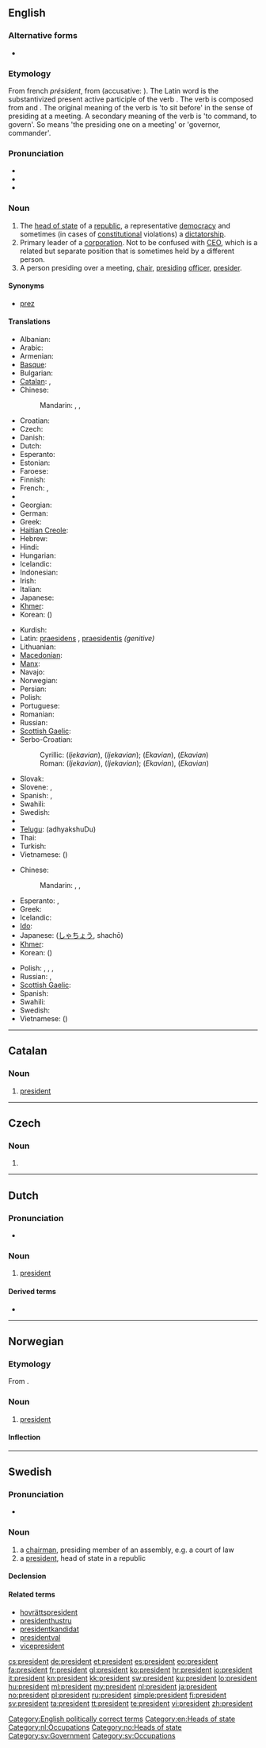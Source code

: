 {{also|président}}
==English==
{{wikipedia}}
{{wikipedia|lang=simple}}

===Alternative forms===
* {{l|en|præsident}} {{qualifier|archaic}}

===Etymology===
From french ''président'', from {{etyl|la|en}} {{term|praesidens|praesidēns|presiding over; president, leader|lang=la}} (accusative: {{term|praesidentem|lang=la}}). The Latin word is the substantivized present active participle of the verb {{term|praesideo|praesideō|preside over|lang=la}}. The verb is composed from {{term|prae||before|lang=la}} and {{term|sedeo|sedeō|sit|lang=la}}. The original meaning of the verb is 'to sit before' in the sense of presiding at a meeting. A secondary meaning of the verb is 'to command, to govern'. So {{term|praesidens|praesidēns|lang=la}} means 'the presiding one on a meeting' or 'governor, commander'.

===Pronunciation===
* {{IPA|/ˈpɹɛzɨdənt/}}
* {{audio|en-us-president.ogg|Audio (US)}}
* {{audio|En-uk-the president.ogg|Audio (UK)}}

===Noun===
{{en-noun}}

# The [[head of state]] of a [[republic]], a representative [[democracy]] and sometimes (in cases of [[constitutional]] violations) a [[dictatorship]].
# Primary leader of a [[corporation]].  Not to be confused with [[CEO]], which is a related but separate position that is sometimes held by a different person.
# A person presiding over a meeting, [[chair]], [[presiding]] [[officer]], [[presider]].

====Synonyms====
* [[prez]] {{qualifier|humorous or informal}}

====Translations====
{{trans-top|The head of state of a republic}}
* Albanian: {{t-|sq|president|xs=Albanian}}
* Arabic: {{t-|ar|رئيس|m|tr=ra'iis}}
* Armenian: {{t-|hy|նախագահ|tr=naxagah}}
* [[Basque]]: {{t|eu|lehendakari|xs=Basque}}
* Bulgarian: {{t-|bg|президент|m|tr=prezident}}
* [[Catalan]]: {{t-|ca|president|m}}, {{t-|ca|presidenta|f}}
* Chinese:
*: Mandarin: {{t-|cmn|總統|sc=Hani}}, {{t-|cmn|总统|tr=zǒngtǒng|sc=Hani}}, {{t-|cmn|主席|tr=zhǔxí|sc=Hani}}
* Croatian: {{t|hr|predsjednik|m}}
* Czech: {{t+|cs|prezident|m}}
* Danish: {{t|da|præsident|c}}
* Dutch: {{t+|nl|president|m}}
* Esperanto: {{t-|eo|prezidento|xs=Esperanto}}
* Estonian: {{t+|et|president}}
* Faroese: {{t-|fo|forseti|m|xs=Faroese}}
* Finnish: {{t+|fi|presidentti}}
* French: {{t+|fr|président|m}}, {{t+|fr|présidente|f}}
* {{trreq|gl}}
* Georgian: {{t|ka|პრეზიდენტი|tr=prezidenti|sc=Geor|xs=Georgian}}
* German: {{t+|de|Präsident|m}}
* Greek: {{t+|el|πρόεδρος|m|f|tr=próedros}}
* [[Haitian Creole]]: {{tø|ht|prezidan}}
* Hebrew: {{t+|he|נשיא|tr=nasí}}
* Hindi: {{t|hi|राष्ट्रपति|m|tr=rāṣṭrapati|xs=Hindi}}
* Hungarian: {{t+|hu|elnök}}
* Icelandic: {{t+|is|forseti|m}}
* Indonesian: {{t-|id|presiden|xs=Indonesian}}
* Irish: {{t-|ga|uachtarán|m|xs=Irish}}
* Italian: {{t+|it|presidente|m}}
* Japanese: {{t+|ja|大統領|tr=だいとうりょう, daitōryō}}
* [[Khmer]]: {{t|km|ប្រធានាធិបតី|sc=Khmr|tr=prɑtʰienietʰɨppadəy}}
* Korean: {{t+|ko|대통령|tr=daetongnyeong|sc=Hang}} ({{t+|ko|大統領|sc=Hani}})
{{trans-mid}}
* Kurdish: {{ku-Arab|[[سه‌رۆک]]}}
* Latin: [[praesidens]] {{m}}, [[praesidentis]] ''(genitive)''
* Lithuanian: {{t+|lt|prezidentas|m|xs=Lithuanian}}
* [[Macedonian]]: {{t|mk|претседател|m|tr=pretsédatel}}
* [[Manx]]: {{t-|gv|eaghtyrane|m|xs=Manx}}
* Navajo: {{tø|nv|naatʼáanii}}
* Norwegian: {{t+|no|president|m}}
* Persian: {{t|fa|رئیس جمهور|tr=ra'ise jomhur|xs=Persian}}
* Polish: {{t+|pl|prezydent|m|f}}
* Portuguese: {{t+|pt|presidente|m}}
* Romanian: {{t+|ro|președinte|m|f}}
* Russian: {{t+|ru|президент|m|tr=prezidént}}
* [[Scottish Gaelic]]: {{t-|gd|ceann-suidhe|m|xs=Scottish Gaelic}}
* Serbo-Croatian:
*: Cyrillic: {{t|sh|предсједник|m|alt=пре́дсједнӣк|sc=Cyrl|xs=Serbo-Croatian}} (''Ijekavian''), {{t|sh|предсједница|f|alt=пре́дсједница|sc=Cyrl|xs=Serbo-Croatian}} (''Ijekavian''); {{t|sh|председник|m|alt=пре́дседнӣк|sc=Cyrl|xs=Serbo-Croatian}} (''Ekavian''), {{t|sh|председница|f|alt=пре́дседница|sc=Cyrl|xs=Serbo-Croatian}} (''Ekavian'')
*: Roman: {{t|sh|predsjednik|m|alt=prédsjednīk|xs=Serbo-Croatian}} (''Ijekavian''), {{t|sh|predsjednica|f|alt=prédsjednica|xs=Serbo-Croatian}} (''Ijekavian''); {{t|sh|predsednik|m|alt=prédsednīk|xs=Serbo-Croatian}} (''Ekavian''), {{t|sh|predsednica|f|alt=prédsednica|xs=Serbo-Croatian}} (''Ekavian'')
* Slovak: {{t-|sk|prezident|m}}
* Slovene: {{t+|sl|predsednik|m}}, {{t-|sl|predsednica|f}}
* Spanish: {{t+|es|presidente|m}}, {{t-|es|presidenta|f}}
* Swahili: {{t+|sw|rais|xs=Swahili}}
* Swedish: {{t+|sv|president|c}}
* {{trreq|ta}}
* [[Telugu]]: {{t|te|అధ్యక్షుడు}} (adhyakshuDu)
* Thai: {{t|th|ประธานาธิบดี|tr=bprà-taa-naa-tí-bdee}}
* Turkish: {{t+|tr|cumhurbaşkanı}}
* Vietnamese: {{t|vi|tổng thống|xs=Vietnamese}} ({{t-|vi|總統|sc=Hani|xs=Vietnamese}})
{{trans-bottom}}

{{trans-top|The primary leader of a corporation}}
* Chinese:
*: Mandarin: {{t|cmn|總裁|sc=Hani}}, {{t|cmn|总裁|tr=zǒngcái|sc=Hani}}, {{t-|cmn|主席|tr=zhǔxí|sc=Hani}}
* Esperanto: {{t-|eo|prezidanto|xs=Esperanto}},  {{t-|eo|prezidantino|xs=Esperanto}}
* Greek: {{t+|el|πρόεδρος|m|f|tr=próedros}}
* Icelandic: {{t|is|forstjóri|m}}
* [[Ido]]: {{t+|io|prezidanto|xs=Ido}}
* Japanese: {{t-|ja|社長}} ([[しゃちょう]], shachō)
* [[Khmer]]: {{t|km|ប្រធាន|sc=Khmr}}
* Korean: {{t+|ko|회장|tr=hoejang|sc=Hang}} ({{t|ko|會長|sc=Hani}})
{{trans-mid}}
* Polish: {{t+|pl|prezes}}, {{t+|pl|przewodniczący}}, {{t+|pl|dyrektor}}, {{t+|pl|rektor}}
* Russian: {{t+|ru|президент|m|tr=prezidént}}, {{t|ru|генеральный директор|m|tr=generál'nyj diréktor}}
* [[Scottish Gaelic]]: {{t-|gd|ceann-suidhe|m|xs=Scottish Gaelic}}
* Spanish: {{t|es|presidente|m}}
* Swahili: {{t+|sw|rais|xs=Swahili}}
* Swedish: {{t|sv|styrelseordförande|c}}
* Vietnamese: {{t|vi|hội trưởng|xs=Vietnamese}} ({{t|vi|會長|sc=Hani|xs=Vietnamese}})
{{trans-bottom}}

[[Category:English politically correct terms]]
[[Category:en:Heads of state]]

----

==Catalan==
{{wikipedia|lang=ca}}

===Noun===
{{ca-noun|m}}

# [[president]]

----

==Czech==
{{wikipedia|lang=cs}}

===Noun===
{{cs-noun|g=m}}

# {{alternative spelling of|prezident|lang=cs}}

----

==Dutch==
{{wikipedia|lang=nl}}

===Pronunciation===
* {{audio|Nl-president.ogg|Audio}}

===Noun===
{{nl-noun|g=m||*}}

# [[#English|president]]

====Derived terms====
* {{l|nl|vicepresident}}

[[Category:nl:Occupations]]

----

==Norwegian==
{{wikipedia|lang=nb}}
{{wikipedia|lang=nn}}

===Etymology===
From {{etyl|la|no}}.

===Noun===
{{infl|no|noun|g=m}}

# [[#English|president]]

====Inflection====
{{no-noun-infl|nb-class=m1|nn-class=m1}}

[[Category:no:Heads of state]]

----

==Swedish==
{{wikipedia|lang=sv}}

===Pronunciation===
* {{audio|Sv-president.ogg|Audio}}

===Noun===
{{sv-noun|g=c}}

# a [[chairman]], presiding member of an assembly, e.g. a court of law
# a [[#English|president]], head of state in a republic

====Declension====
{{sv-noun-reg-er}}

====Related terms====
* [[hovrättspresident]]
* [[presidenthustru]]
* [[presidentkandidat]]
* [[presidentval]]
* [[vicepresident]]

[[Category:sv:Government]]
[[Category:sv:Occupations]]

[[cs:president]]
[[de:president]]
[[et:president]]
[[es:president]]
[[eo:president]]
[[fa:president]]
[[fr:president]]
[[gl:president]]
[[ko:president]]
[[hr:president]]
[[io:president]]
[[it:president]]
[[kn:president]]
[[kk:president]]
[[sw:president]]
[[ku:president]]
[[lo:president]]
[[hu:president]]
[[ml:president]]
[[my:president]]
[[nl:president]]
[[ja:president]]
[[no:president]]
[[pl:president]]
[[ru:president]]
[[simple:president]]
[[fi:president]]
[[sv:president]]
[[ta:president]]
[[tt:president]]
[[te:president]]
[[vi:president]]
[[zh:president]]